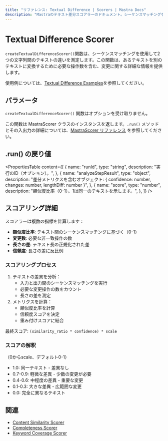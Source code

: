 ```yaml
---
title: "リファレンス: Textual Difference | Scorers | Mastra Docs"
description: "Mastraのテキスト差分スコアラーのドキュメント。シーケンスマッチングを使用して文字列間のテキスト差分を測定します。"
---
```




# Textual Difference Scorer

`createTextualDifferenceScorer()`関数は、シーケンスマッチングを使用して2つの文字列間のテキストの違いを測定します。この関数は、あるテキストを別のテキストに変換するために必要な操作数を含む、変更に関する詳細な情報を提供します。

使用例については、[Textual Difference Examples](/examples/scorers/textual-difference)を参照してください。



## パラメータ

`createTextualDifferenceScorer()` 関数はオプションを受け取りません。

この関数は MastraScorer クラスのインスタンスを返します。`.run()` メソッドとその入出力の詳細については、[MastraScorer リファレンス](./mastra-scorer) を参照してください。



## .run() の戻り値

<PropertiesTable
  content={[
    {
      name: "runId",
      type: "string",
      description: "実行のID（オプション）。",
    },
    {
      name: "analyzeStepResult",
      type: "object",
      description: "差分メトリクスを含むオブジェクト: { confidence: number, changes: number, lengthDiff: number }",
    },
    {
      name: "score",
      type: "number",
      description: "類似度比率（0-1）。1は同一のテキストを示します。",
    },
  ]}
/>



## スコアリング詳細

スコアラーは複数の指標を計算します：

- **類似度比率**: テキスト間のシーケンスマッチングに基づく（0-1）
- **変更数**: 必要な非一致操作の数
- **長さの差**: テキスト長の正規化された差
- **信頼度**: 長さの差に反比例

### スコアリングプロセス

1. テキストの差異を分析：
   - 入力と出力間のシーケンスマッチングを実行
   - 必要な変更操作の数をカウント
   - 長さの差を測定
2. メトリクスを計算：
   - 類似度比率を計算
   - 信頼度スコアを決定
   - 重み付けスコアに結合

最終スコア: `(similarity_ratio * confidence) * scale`

### スコアの解釈

（0からscale、デフォルト0-1）

- 1.0: 同一テキスト - 差異なし
- 0.7-0.9: 軽微な差異 - 少数の変更が必要
- 0.4-0.6: 中程度の差異 - 重要な変更
- 0.1-0.3: 大きな差異 - 広範囲な変更
- 0.0: 完全に異なるテキスト



## 関連

- [Content Similarity Scorer](./content-similarity)
- [Completeness Scorer](./completeness)
- [Keyword Coverage Scorer](./keyword-coverage)